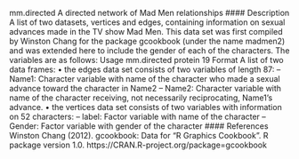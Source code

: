 
mm.directed A directed network of Mad Men relationships
#### Description
A list of two datasets, vertices and edges, containing information on sexual advances made in the
TV show Mad Men. This data set was first compiled by Winston Chang for the package gcookbook
(under the name madmen2) and was extended here to include the gender of each of the characters.
The variables are as follows:
Usage
mm.directed
protein 19
Format
A list of two data frames:
• the edges data set consists of two variables of length 87:
– Name1: Character variable with name of the character who made a sexual advance toward
the character in Name2
– Name2: Character variable with name of the character receiving, not necessarily reciprocating, Name1’s advance.
• the vertices data set consists of two variables with information on 52 characters:
– label: Factor variable with name of the character
– Gender: Factor variable with gender of the character
#### References
Winston Chang (2012). gcookbook: Data for "R Graphics Cookbook". R package version 1.0.
https://CRAN.R-project.org/package=gcookbook

